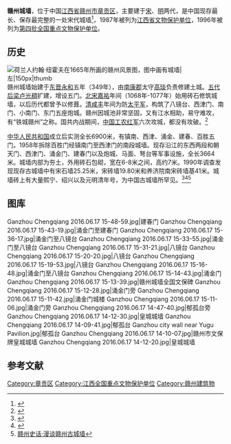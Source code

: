 {{coord|25|52|21|N|114|56|20|E|display=title|scale:100000}}
{{文物保护单位
| 级别 = 全国
| 名称 = 赣州城墙
| 图片 = Bajing Pavilion.jpg
| 所在 = [[江西省|江西省]][[赣州市|赣州市]]
| 分类 = 古建筑及历史纪念建筑物
| 时代 = [[宋朝|宋]]、[[明朝|明]]
| 编号 = [[第四批全国重点文物保护单位|第四批]]第项
| 登录 = 1996年11月20日
}}
'''赣州城墙'''，位于中国[[江西省|江西省]][[赣州市|赣州市]][[章贡区|章贡区]]，主要建于[[宋|宋]]、[[明|明]]两代，是中国现存最长、保存最完整的一处宋代城墙<ref>{{cite news |title=千年遗韵 宋城赣州 |url=https://jxgz.jxnews.com.cn/system/2020/06/12/018927442.shtml |accessdate=2022-01-11 |work=赣州频道-中国江西网}}</ref>，1987年被列为[[江西省文物保护单位|江西省文物保护单位]]，1996年被列为[[第四批全国重点文物保护单位|第四批全国重点文物保护单位]]。

== 历史 ==
[[File:Nieuhof-Ambassade-vers-la-Chine-1665_0766.tif|荷兰人[[约翰·纽霍夫]]在1665年所画的赣州风景图，图中画有城墙|左|150px|thumb]]
赣州城墙始建于[[东晋|东晋]][[永和_(東晉)|永和]]五年（349年），由[[南康郡|南康郡]]太守[[高琰|高琰]]负责修建土城。[[五代|五代]][[后梁|后梁]][[卢光稠|卢光稠]]扩建，增设五门。[[北宋|北宋]][[嘉祐|嘉祐]]年间（1068年-1077年）始用砖石修筑城墙，以后历代都曾予以修葺。[[清朝|清]][[咸丰|咸丰]]年间为防[[太平军|太平军]]，构筑了八镜台、西津门、南门、小南门、东门五座炮城。赣州因城池非常坚固，又有江水相助，易守难攻，有“铁城赣州”之称。国共内战期间，[[中国工农红军|中国工农红军]]六次攻城，都没有攻破。<ref>{{cite news |title=赣州古城墙 全国保留的唯一的宋代砖城墙 |url=http://jx.ifeng.com/travel/mdd/detail_2015_04/20/3805022_0.shtml |accessdate=2022-01-11 |work=凤凰网}}</ref>

[[中华人民共和国|中华人民共和国]]成立后实测全长6900米，有镇南、西津、涌金、建春、百胜五门。1958年拆除百胜门经镇南门至西津门的南段城墙。现存沿江的东西两段和朝天门、西津门、涌金门、建春门以及炮城、马面、弩台等军事设施，全长3664米。城墙内部为夯土，外用砖石包砌，宽在6-8米之间，高约7米。1990年调查发现现存古城墙中有宋石墙25.25米，宋砖墙19.80米和养济院南宋砖墙基41米。城墙砖上有大量熙宁、绍兴以及元明清年号，为中国古城墙所罕见。<ref>{{Cite book |title=全国重点文物保护单位（第一至第五批）·第Ⅱ卷 |publisher=文物出版社 |year=2004 |isbn=7-5010-1525-2 |pages=250 }}</ref><ref>{{Cite web |url=http://www.cchfound.cn/doc/1196.html |title=赣州城墙 |access-date=2010-10-06 |archive-date=2016-03-08 |archive-url=https://web.archive.org/web/20160308061127/http://www.cchfound.cn/doc/1196.html |dead-url=yes }}</ref><ref>[http://old.rooyo.cn/thread/10231-1.html 赣州史话·漫谈赣州古城墙]{{dead link|date=2018年4月 |bot=InternetArchiveBot |fix-attempted=yes }}</ref>

== 图库 ==
<gallery mode=slideshow heights=200px>
Ganzhou Chengqiang 2016.06.17 15-48-59.jpg|建春门
Ganzhou Chengqiang 2016.06.17 15-43-19.jpg|涌金门至建春门
Ganzhou Chengqiang 2016.06.17 15-36-17.jpg|涌金门至八镜台
Ganzhou Chengqiang 2016.06.17 15-33-55.jpg|涌金门至八镜台
Ganzhou Chengqiang 2016.06.17 15-31-21.jpg|八镜台
Ganzhou Chengqiang 2016.06.17 15-20-20.jpg|八镜台
Ganzhou Chengqiang 2016.06.17 15-19-53.jpg|八镜台
Ganzhou Chengqiang 2016.06.17 15-16-48.jpg|涌金门至八镜台
Ganzhou Chengqiang 2016.06.17 15-14-43.jpg|涌金门
Ganzhou Chengqiang 2016.06.17 15-13-39.jpg|赣州城墙全国文保碑
Ganzhou Chengqiang 2016.06.17 15-12-28.jpg|涌金门旁
Ganzhou Chengqiang 2016.06.17 15-11-42.jpg|涌金门城楼
Ganzhou Chengqiang 2016.06.17 15-11-06.jpg|涌金门旁
Ganzhou Chengqiang 2016.06.17 14-47-40.jpg|郁孤台旁
Ganzhou Chengqiang 2016.06.17 14-12-30.jpg|皇城城墙
Ganzhou Chengqiang 2016.06.17 14-09-41.jpg|郁孤台
Ganzhou city wall near Yugu Pavilion.jpg|郁孤台
Ganzhou Chengqiang 2016.06.17 14-10-07.jpg|赣州市文保牌皇城城墙
Ganzhou Chengqiang 2016.06.17 14-12-20.jpg|皇城城墙
</gallery>

==参考文献==
{{reflist}}

{{江西省境内的古城墙}}
{{江西全国重点文物保护单位}}

{{DEFAULTSORT:G赣}}
[[Category:章贡区|Category:章贡区]]
[[Category:江西全国重点文物保护单位|Category:江西全国重点文物保护单位]]
[[Category:赣州建筑物|Category:赣州建筑物]]
